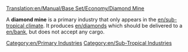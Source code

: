 [[Translation:en/Manual/Base Set/Economy/Diamond Mine]]

{{en/Industries|image=Diamondmine.png
|name=Diamond Mine
|climates=[[en/Sub-Tropical]]
|accepts=Nothing
|produces=[[en/Manual/Base Set/Economy/Diamonds]]
}}
A '''diamond mine''' is a primary industry that only appears in the [[en/sub-tropical climate]]. It produces [[en/diamonds]] which should be delivered to a [[en/bank]], but does not accept any cargo. 

{{en/Navbox Industries}}

[[Category:en/Primary Industries]]
[[Category:en/Sub-Tropical Industries]]